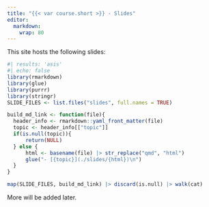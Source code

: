 ```yaml
---
title: "{{< var course.short >}} - Slides"
editor: 
  markdown: 
    wrap: 80
---
```


This site hosts the following slides: 

```r
#| results: 'asis'
#| echo: false
library(rmarkdown)
library(glue)
library(purrr)
library(stringr)
SLIDE_FILES <- list.files("slides", full.names = TRUE)

build_md_link <- function(file){
  header_info <- rmarkdown::yaml_front_matter(file)
  topic <- header_info[["topic"]]
  if(is.null(topic)){
      return(NULL)
  } else {
      html <- basename(file) |> str_replace("qmd", "html")
      glue("- [{topic}](./slides/{html})\n")
  }
}

map(SLIDE_FILES, build_md_link) |> discard(is.null) |> walk(cat)
```

More will be added later. 
